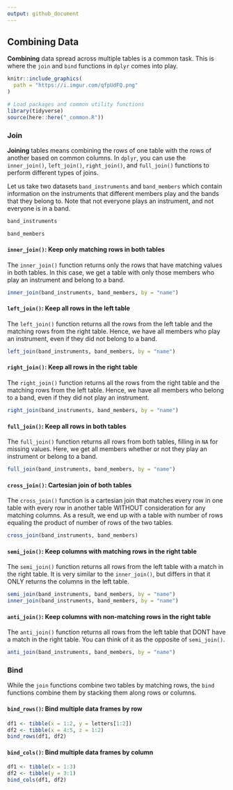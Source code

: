 ```yaml
---
output: github_document
---
```

## Combining Data

__Combining__ data spread across multiple tables is a common task. This is where the `join` and `bind` functions in `dplyr` comes into play. 


```r
knitr::include_graphics(
  path = "https://i.imgur.com/qfpUdFQ.png"
)
```



```r
# Load packages and common utility functions
library(tidyverse)
source(here::here("_common.R"))
```

### Join

__Joining__ tables means combining the rows of one table with the rows of another based on common columns. In `dplyr`, you can use the `inner_join()`, `left_join()`, `right_join()`, and `full_join()` functions to perform different types of joins. 

Let us take two datasets `band_instruments` and `band_members` which contain information on the instruments that different members play and the bands that they belong to. Note that not everyone plays an instrument, and not everyone is in a band.

```r
band_instruments
```

```r
band_members
```

#### `inner_join()`: Keep only matching rows in both tables

The `inner_join()` function returns only the rows that have matching values in both tables. In this case, we get a table with only those members who play an instrument and belong to a band.

```r
inner_join(band_instruments, band_members, by = "name")
```


#### `left_join()`: Keep all rows in the left table

The `left_join()` function returns all the rows from the left table and the matching rows from the right table. Hence, we have all members who play an instrument, even if they did not belong to a band.

```r
left_join(band_instruments, band_members, by = "name")
```


#### `right_join()`: Keep all rows in the right table

The `right_join()` function returns all the rows from the right table and the matching rows from the left table. Hence, we have all members who belong to a band, even if they did not play an instrument.

```r
right_join(band_instruments, band_members, by = "name")
```


#### `full_join()`: Keep all rows in both tables

The `full_join()` function returns all rows from both tables, filling in `NA` for missing values. Here, we get all members whether or not they play an instrument or belong to a band.

```r
full_join(band_instruments, band_members, by = "name")
```

#### `cross_join()`: Cartesian join of both tables

The `cross_join()` function is a cartesian join that matches every row in one table with every row in another table WITHOUT consideration for any matching columns. As a result, we end up with a table with number of rows equaling the product of number of rows of the two tables.

```r
cross_join(band_instruments, band_members)
```

#### `semi_join()`: Keep columns with matching rows in the right table

The `semi_join()` function returns all rows from the left table with a match in the right table. It is very similar to the `inner_join()`, but differs in that it ONLY returns the columns in the left table.

```r
semi_join(band_instruments, band_members, by = "name")
inner_join(band_instruments, band_members, by = "name")
```

#### `anti_join()`: Keep columns with non-matching rows in the right table

The `anti_join()` function returns all rows from the left table that DONT have a match in the right table. You can think of it as the opposite of `semi_join()`.


```r
anti_join(band_instruments, band_members, by = "name")
```
### Bind

While the `join` functions combine two tables by matching rows, the `bind` functions combine them by stacking them along rows or columns.

#### `bind_rows()`: Bind multiple data frames by row

```r
df1 <- tibble(x = 1:2, y = letters[1:2])
df2 <- tibble(x = 4:5, z = 1:2)
bind_rows(df1, df2)
```


#### `bind_cols()`: Bind multiple data frames by column

```r
df1 <- tibble(x = 1:3)
df2 <- tibble(y = 3:1)
bind_cols(df1, df2)
```

